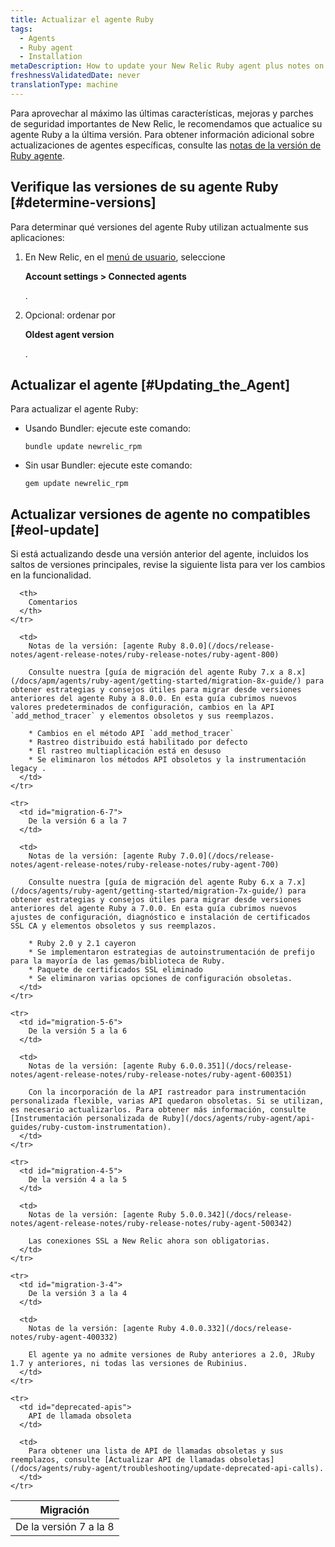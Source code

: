 ```yaml
---
title: Actualizar el agente Ruby
tags:
  - Agents
  - Ruby agent
  - Installation
metaDescription: How to update your New Relic Ruby agent plus notes on EOL support for early agent versions.
freshnessValidatedDate: never
translationType: machine
---
```


Para aprovechar al máximo las últimas características, mejoras y parches de seguridad importantes de New Relic, le recomendamos que actualice su agente Ruby a la última versión. Para obtener información adicional sobre actualizaciones de agentes específicas, consulte las [notas de la versión de Ruby agente](/docs/release-notes/agent-release-notes/ruby-release-notes).

## Verifique las versiones de su agente Ruby [#determine-versions]

Para determinar qué versiones del agente Ruby utilizan actualmente sus aplicaciones:

1. En New Relic, en el [menú de usuario](/docs/accounts/accounts-billing/general-account-settings/intro-account-settings), seleccione

   <DoNotTranslate>**Account settings > Connected agents**</DoNotTranslate>

   .

2. Opcional: ordenar por

   <DoNotTranslate>**Oldest agent version**</DoNotTranslate>

   .

## Actualizar el agente [#Updating_the_Agent]

Para actualizar el agente Ruby:

* Usando Bundler: ejecute este comando:

  ```
  bundle update newrelic_rpm
  ```

* Sin usar Bundler: ejecute este comando:

  ```
  gem update newrelic_rpm
  ```

## Actualizar versiones de agente no compatibles [#eol-update]

<Callout variant="important">
  Si está actualizando desde una versión anterior del agente, incluidos los saltos de versiones principales, revise la siguiente lista para ver los cambios en la funcionalidad.
</Callout>

<table>
  <thead>
    <tr>
      <th style={{ width: "200px" }}>
        Migración
      </th>

      <th>
        Comentarios
      </th>
    </tr>
  </thead>

  <tbody>
    <tr>
      <td id="migration-7-8">
        De la versión 7 a la 8
      </td>

      <td>
        Notas de la versión: [agente Ruby 8.0.0](/docs/release-notes/agent-release-notes/ruby-release-notes/ruby-agent-800)

        Consulte nuestra [guía de migración del agente Ruby 7.x a 8.x](/docs/apm/agents/ruby-agent/getting-started/migration-8x-guide/) para obtener estrategias y consejos útiles para migrar desde versiones anteriores del agente Ruby a 8.0.0. En esta guía cubrimos nuevos valores predeterminados de configuración, cambios en la API `add_method_tracer` y elementos obsoletos y sus reemplazos.

        * Cambios en el método API `add_method_tracer`
        * Rastreo distribuido está habilitado por defecto
        * El rastreo multiaplicación está en desuso
        * Se eliminaron los métodos API obsoletos y la instrumentación legacy .
      </td>
    </tr>

    <tr>
      <td id="migration-6-7">
        De la versión 6 a la 7
      </td>

      <td>
        Notas de la versión: [agente Ruby 7.0.0](/docs/release-notes/agent-release-notes/ruby-release-notes/ruby-agent-700)

        Consulte nuestra [guía de migración del agente Ruby 6.x a 7.x](/docs/agents/ruby-agent/getting-started/migration-7x-guide/) para obtener estrategias y consejos útiles para migrar desde versiones anteriores del agente Ruby a 7.0.0. En esta guía cubrimos nuevos ajustes de configuración, diagnóstico e instalación de certificados SSL CA y elementos obsoletos y sus reemplazos.

        * Ruby 2.0 y 2.1 cayeron
        * Se implementaron estrategias de autoinstrumentación de prefijo para la mayoría de las gemas/biblioteca de Ruby.
        * Paquete de certificados SSL eliminado
        * Se eliminaron varias opciones de configuración obsoletas.
      </td>
    </tr>

    <tr>
      <td id="migration-5-6">
        De la versión 5 a la 6
      </td>

      <td>
        Notas de la versión: [agente Ruby 6.0.0.351](/docs/release-notes/agent-release-notes/ruby-release-notes/ruby-agent-600351)

        Con la incorporación de la API rastreador para instrumentación personalizada flexible, varias API quedaron obsoletas. Si se utilizan, es necesario actualizarlos. Para obtener más información, consulte [Instrumentación personalizada de Ruby](/docs/agents/ruby-agent/api-guides/ruby-custom-instrumentation).
      </td>
    </tr>

    <tr>
      <td id="migration-4-5">
        De la versión 4 a la 5
      </td>

      <td>
        Notas de la versión: [agente Ruby 5.0.0.342](/docs/release-notes/agent-release-notes/ruby-release-notes/ruby-agent-500342)

        Las conexiones SSL a New Relic ahora son obligatorias.
      </td>
    </tr>

    <tr>
      <td id="migration-3-4">
        De la versión 3 a la 4
      </td>

      <td>
        Notas de la versión: [agente Ruby 4.0.0.332](/docs/release-notes/ruby-agent-400332)

        El agente ya no admite versiones de Ruby anteriores a 2.0, JRuby 1.7 y anteriores, ni todas las versiones de Rubinius.
      </td>
    </tr>

    <tr>
      <td id="deprecated-apis">
        API de llamada obsoleta
      </td>

      <td>
        Para obtener una lista de API de llamadas obsoletas y sus reemplazos, consulte [Actualizar API de llamadas obsoletas](/docs/agents/ruby-agent/troubleshooting/update-deprecated-api-calls).
      </td>
    </tr>
  </tbody>
</table>